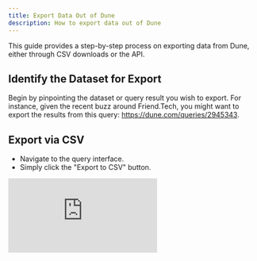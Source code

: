 ```yaml
---
title: Export Data Out of Dune
description: How to export data out of Dune
---
```


This guide provides a step-by-step process on exporting data from Dune, either through CSV downloads or the API.

## Identify the Dataset for Export

Begin by pinpointing the dataset or query result you wish to export. For instance, given the recent buzz around Friend.Tech, you might want to export the results from this query: https://dune.com/queries/2945343.

## Export via CSV

- Navigate to the query interface.
- Simply click the "Export to CSV" button.

<div
  style={{
    position: "relative",
    paddingBottom: "calc(55.052083333333336% + 41px)",
    height: 0,
    width: "100%"
  }}
>
  <iframe
    src="https://demo.arcade.software/ZGmdSGBEqRwUpopdF4RR?embed"
    frameBorder={0}
    loading="lazy"
    webkitallowfullscreen=""
    mozallowfullscreen=""
    allowFullScreen=""
    style={{
      position: "absolute",
      top: 0,
      left: 0,
      width: "100%",
      height: "100%",
      colorScheme: "light"
    }}
    title="Export via CSV"
  />
</div>

## Export via API

Ensure you have an API key. If not, generate one:

1. Navigate to: Settings → API.
2. Click on "Create new API key".
3. Remember to copy the entire API key before confirming.

<div
  style={{
    position: "relative",
    paddingBottom: "calc(55.052083333333336% + 41px)",
    height: 0,
    width: "100%"
  }}
>
  <iframe
    src="https://demo.arcade.software/f07eudjtOJz9URF8TGa5?embed"
    frameBorder={0}
    loading="lazy"
    webkitallowfullscreen=""
    mozallowfullscreen=""
    allowFullScreen=""
    style={{
      position: "absolute",
      top: 0,
      left: 0,
      width: "100%",
      height: "100%",
      colorScheme: "light"
    }}
    title="how to generate API key"
  />
</div>

For this guide, we'll focus on exporting data using the ['get latest query result'](/api-reference/query-api/endpoint/get-query-result) endpoint. Here's a Python example:

<Note>
    First, create a .env file with the API key you just created.
    
    ```
    DUNE_API_KEY= <insert your key>
    ```
</Note>
```py

import dotenv
import os
import json
import requests
import pandas as pd

def get_latest_query_result(query_id):
    res_df = pd.DataFrame()
    try:
        result_url = f"https://api.dune.com/api-referencev1/query/{query_id}/results"
        result_response = requests.get(result_url, headers=headers)
        print(json.loads(result_response.text))
        query_res = json.loads(result_response.text)["result"]["rows"]
        res_df = pd.DataFrame.from_dict(query_res)
    except Exception as e:
        print(f"Error retrieving result for query {query_id}: {e}")
    return res_df

dotenv.load_dotenv('path_to_env_file')  # Replace 'path_to_env_file' with your .env file path
api_key = os.getenv("DUNE_API_KEY")
query_id = 2945343
headers = {"x-dune-api-key": api_key}
latest_res = get_latest_query_result(query_id)
print(latest_res)

```

There are multiple methods to export data via the API, and it's possible to get data in various formats like JSON and CSV. You can even integrate the data with Google Sheets. For a comprehensive guide, refer to [this page](/api-reference/query-api/endpoint/get-query-result).

<Tip>Access the 'get latest result' endpoint directly from the Dune UI. When viewing a query, click the API icon in the top-right corner and copy the endpoint URL.</Tip>
    
<div
  style={{
    position: "relative",
    paddingBottom: "calc(55.052083333333336% + 41px)",
    height: 0,
    width: "100%"
  }}
>
  <iframe
    src="https://demo.arcade.software/8B1oBaaI9LjLubSVjjc9?embed"
    frameBorder={0}
    loading="lazy"
    webkitallowfullscreen=""
    mozallowfullscreen=""
    allowFullScreen=""
    style={{
      position: "absolute",
      top: 0,
      left: 0,
      width: "100%",
      height: "100%",
      colorScheme: "light"
    }}
    title="Easy access to API data export"
  />
</div>
